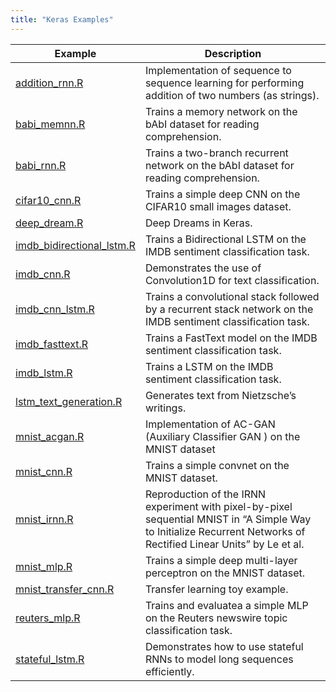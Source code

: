 ```yaml
---
title: "Keras Examples"
---
```


| Example  | Description   |
|----------------------|------------------------------------|
| [addition_rnn.R](addition_rnn.html) | Implementation of sequence to sequence learning for performing addition of two numbers (as strings). |
| [babi_memnn.R](babi_memnn.html) | Trains a memory network on the bAbI dataset for reading comprehension. |
| [babi_rnn.R](babi_rnn.html) | Trains a two-branch recurrent network on the bAbI dataset for reading comprehension. |
| [cifar10_cnn.R](cifar10_cnn.html) | Trains a simple deep CNN on the CIFAR10 small images dataset. |
| [deep_dream.R](deep_dream.html) | Deep Dreams in Keras. |
| [imdb_bidirectional_lstm.R](imdb_bidirectional_lstm.html) | Trains a Bidirectional LSTM on the IMDB sentiment classification task. |
| [imdb_cnn.R](imdb_cnn.html) | Demonstrates the use of Convolution1D for text classification. |
| [imdb_cnn_lstm.R](imdb_cnn_lstm.html) | Trains a convolutional stack followed by a recurrent stack network on the IMDB sentiment classification task. |
| [imdb_fasttext.R](imdb_fasttext.html) | Trains a FastText model on the IMDB sentiment classification task. |
| [imdb_lstm.R](imdb_lstm.html) | Trains a LSTM on the IMDB sentiment classification task. |
| [lstm_text_generation.R](lstm_text_generation.html) | Generates text from Nietzsche's writings. |
| [mnist_acgan.R](mnist_acgan.html) | Implementation of AC-GAN (Auxiliary Classifier GAN ) on the MNIST dataset |
| [mnist_cnn.R](mnist_cnn.html) | Trains a simple convnet on the MNIST dataset. |
| [mnist_irnn.R](mnist_irnn.html) | Reproduction of the IRNN experiment with pixel-by-pixel sequential MNIST in "A Simple Way to Initialize Recurrent Networks of Rectified Linear Units" by Le et al. |
| [mnist_mlp.R](mnist_mlp.html) | Trains a simple deep multi-layer perceptron on the MNIST dataset. |
| [mnist_transfer_cnn.R](mnist_transfer_cnn.html) | Transfer learning toy example. |
| [reuters_mlp.R](reuters_mlp.html) | Trains and evaluatea a simple MLP on the Reuters newswire topic classification task. |
| [stateful_lstm.R](stateful_lstm.html) | Demonstrates how to use stateful RNNs to model long sequences efficiently. |

<!--
| [conv_filter_visualization.R](conv_filter_visualization.html) | Visualization of the filters of VGG16, via gradient ascent in input space. |
| [conv_lstm.R](conv_lstm.html) | Demonstrates the use of a convolutional LSTM network. |
| [image_ocr.R](image_ocr.html) | Trains a convolutional stack followed by a recurrent stack and a CTC logloss function to perform optical character recognition (OCR). |
| [lstm_benchmark.R](lstm_benchmark.html) | Compares different LSTM implementations on the IMDB sentiment classification task. |
| [mnist_net2net.R](mnist_net2net.html) | Reproduction of the Net2Net experiment with MNIST in "Net2Net: Accelerating Learning via Knowledge Transfer". |
| [mnist_siamese_graph.R](mnist_siamese_graph.html) | Trains a Siamese multi-layer perceptron on pairs of digits from the MNIST dataset. |
| [mnist_swwae.R](mnist_swwae.html) | Trains a Stacked What-Where AutoEncoder built on residual blocks on the MNIST dataset. |
| [neural_doodle.R](neural_doodle.html) | Neural doodle. |
| [neural_style_transfer.R](neural_style_transfer.html) | Neural style transfer. |
| [variational_autoencoder.R](variational_autoencoder.html) | Demonstrates how to build a variational autoencoder. |
| [variational_autoencoder_deconv.R](variational_autoencoder_deconv.html) | Demonstrates how to build a variational autoencoder with Keras using deconvolution layers. |
-->


<!--

These examples are complete however don't yet work properly (see inline comments in 
scripts for details) so we aren't listing them.

| [mnist_hierarchical_rnn.R](mnist_hierarchical_rnn.html) | Trains a Hierarchical RNN (HRNN) to classify MNIST digits. |
| [pretrained_word_embeddings.R](pretrained_word_embeddings.html) | Loads pre-trained word embeddings (GloVe embeddings) into a frozen Keras Embedding layer, and uses it to train a text classification model on the 20 Newsgroup dataset. |

-->










